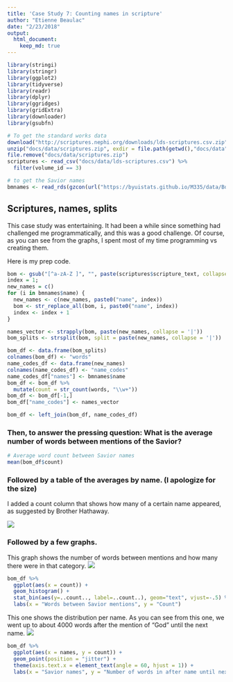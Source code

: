 ```yaml
---
title: 'Case Study 7: Counting names in scripture'
author: "Etienne Beaulac"
date: "2/23/2018"
output: 
  html_document:
    keep_md: true
---
```

```r
library(stringi)
library(stringr)
library(ggplot2)
library(tidyverse)
library(readr)
library(dplyr)
library(ggridges)
library(gridExtra)
library(downloader)
library(gsubfn)

# To get the standard works data
download("http://scriptures.nephi.org/downloads/lds-scriptures.csv.zip", "docs/data/scriptures.zip", mode = "wb")
unzip("docs/data/scriptures.zip", exdir = file.path(getwd(),"docs/data"))
file.remove("docs/data/scriptures.zip")
scriptures <- read_csv("docs/data/lds-scriptures.csv") %>%
  filter(volume_id == 3)

# to get the Savior names
bmnames <- read_rds(gzcon(url("https://byuistats.github.io/M335/data/BoM_SaviorNames.rds")))
```
## Scriptures, names, splits

This case study was entertaining. It had been a while since something had challenged me programmatically, and this was a good challenge. Of course, as you can see from the graphs, I spent most of my time programming vs creating them. 

Here is my prep code.
```r
bom <- gsub("[^a-zA-Z ]", "", paste(scriptures$scripture_text, collapse = ' '))
index = 1;
new_names = c()
for (i in bmnames$name) {
  new_names <- c(new_names, paste0("name", index))
  bom <- str_replace_all(bom, i, paste0("name", index))
  index <- index + 1
}

names_vector <- strapply(bom, paste(new_names, collapse = '|'))
bom_splits <- strsplit(bom, split = paste(new_names, collapse = '|'))

bom_df <- data.frame(bom_splits)
colnames(bom_df) <- "words"
name_codes_df <- data.frame(new_names)
colnames(name_codes_df) <- "name_codes"
name_codes_df["names"] <- bmnames$name
bom_df <- bom_df %>%
  mutate(count = str_count(words, "\\w+"))
bom_df <- bom_df[-1,]
bom_df["name_codes"] <- names_vector

bom_df <- left_join(bom_df, name_codes_df)
```

### Then, to answer the pressing question: What is the average number of words between mentions of the Savior?
```r
# Average word count between Savior names
mean(bom_df$count)
```

### Followed by a table of the averages by name. (I apologize for the size)
I added a count column that shows how many of a certain name appeared, as suggested by Brother Hathaway. 

![](table2.png)

### Followed by a few graphs.

This graph shows the number of words between mentions and how many there were in that category.
![](plot1.png)
```r
bom_df %>%
  ggplot(aes(x = count)) +
  geom_histogram() +
  stat_bin(aes(y=..count.., label=..count..), geom="text", vjust=-.5) %>%
  labs(x = "Words between Savior mentions", y = "Count")
```

This one shows the distribution per name. As you can see from this one, we went up to about 4000 words after the mention of "God" until the next name.
![](plot2.png)
```r
bom_df %>%
  ggplot(aes(x = names, y = count)) +
  geom_point(position = "jitter") +
  theme(axis.text.x = element_text(angle = 60, hjust = 1)) +
  labs(x = "Savior names", y = "Number of words in after name until next name")
```
